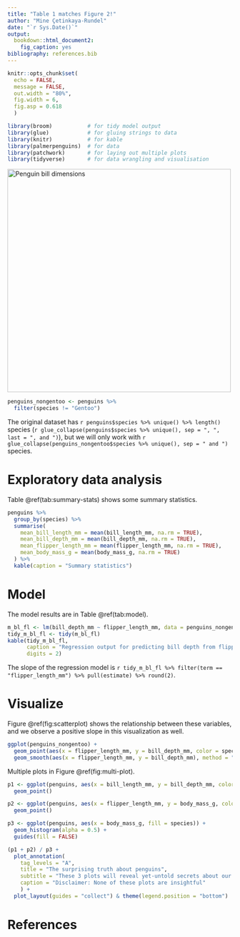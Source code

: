 ```yaml
---
title: "Table 1 matches Figure 2!"
author: "Mine Çetinkaya-Rundel"
date: "`r Sys.Date()`"
output: 
  bookdown::html_document2:
    fig_caption: yes
bibliography: references.bib
---
```


```r
knitr::opts_chunk$set(
  echo = FALSE, 
  message = FALSE,
  out.width = "80%", 
  fig.width = 6, 
  fig.asp = 0.618
  )
```

```r
library(broom)           # for tidy model output
library(glue)            # for gluing strings to data
library(knitr)           # for kable
library(palmerpenguins)  # for data
library(patchwork)       # for laying out multiple plots
library(tidyverse)       # for data wrangling and visualisation
```

[![Penguin bill dimensions](https://allisonhorst.github.io/palmerpenguins/reference/figures/culmen_depth.png "Penguin bill dimensions"){style="align: right" width="500"}](https://allisonhorst.github.io/palmerpenguins/)

```r
penguins_nongentoo <- penguins %>%
  filter(species != "Gentoo")
```

The original dataset has `r penguins$species %>% unique() %>% length()` species (`r glue_collapse(penguins$species %>% unique(), sep = ", ", last = ", and ")`), but we will only work with `r glue_collapse(penguins_nongentoo$species %>% unique(), sep = " and ")` species.

# Exploratory data analysis

Table \@ref(tab:summary-stats) shows some summary statistics.

```r
penguins %>%
  group_by(species) %>%
  summarise(
    mean_bill_length_mm = mean(bill_length_mm, na.rm = TRUE), 
    mean_bill_depth_mm = mean(bill_depth_mm, na.rm = TRUE), 
    mean_flipper_length_mm = mean(flipper_length_mm, na.rm = TRUE), 
    mean_body_mass_g = mean(body_mass_g, na.rm = TRUE) 
  ) %>%
  kable(caption = "Summary statistics")
```

# Model

The model results are in Table \@ref(tab:model).

```r
m_bl_fl <- lm(bill_depth_mm ~ flipper_length_mm, data = penguins_nongentoo)
tidy_m_bl_fl <- tidy(m_bl_fl)
kable(tidy_m_bl_fl, 
      caption = "Regression output for predicting bill depth from flipper length.", 
      digits = 2)
```

The slope of the regression model is `r tidy_m_bl_fl %>% filter(term == "flipper_length_mm") %>% pull(estimate) %>% round(2)`.

# Visualize

Figure \@ref(fig:scatterplot) shows the relationship between these variables, and we observe a positive slope in this visualization as well.

```r
ggplot(penguins_nongentoo) +
  geom_point(aes(x = flipper_length_mm, y = bill_depth_mm, color = species)) +
  geom_smooth(aes(x = flipper_length_mm, y = bill_depth_mm), method = "lm") 
```

Multiple plots in Figure \@ref(fig:multi-plot).

```r
p1 <- ggplot(penguins, aes(x = bill_length_mm, y = bill_depth_mm, color = species)) +
  geom_point()

p2 <- ggplot(penguins, aes(x = flipper_length_mm, y = body_mass_g, color = species)) +
  geom_point()

p3 <- ggplot(penguins, aes(x = body_mass_g, fill = species)) +
  geom_histogram(alpha = 0.5) +
  guides(fill = FALSE)

(p1 + p2) / p3 +
  plot_annotation(
    tag_levels = "A",
    title = "The surprising truth about penguins",
    subtitle = "These 3 plots will reveal yet-untold secrets about our beloved data-set",
    caption = "Disclaimer: None of these plots are insightful"
    ) + 
  plot_layout(guides = "collect") & theme(legend.position = "bottom")
```

# References

